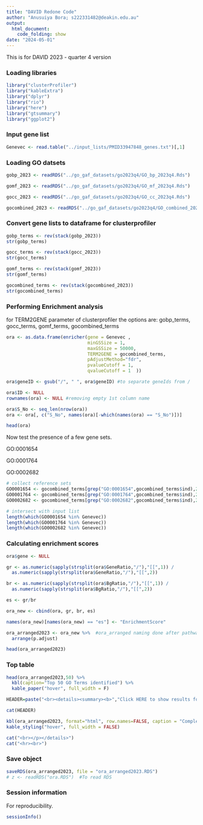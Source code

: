 ```yaml
---
title: "DAVID Redone Code"
author: "Anusuiya Bora; s222331482@deakin.edu.au"
output:
  html_document:
    code_folding: show
date: "2024-05-01"
---
```


This is for DAVID 2023 - quarter 4 version

### Loading libraries

```r

library("clusterProfiler")
library("kableExtra")
library("dplyr")
library("rio")
library("here")
library("gtsummary")
library("ggplot2")

```


### Input gene list

```r

Genevec <- read.table("../input_lists/PMID33947848_genes.txt")[,1]

```

### Loading GO datsets

```r

gobp_2023 <- readRDS("../go_gaf_datasets/go2023q4/GO_bp_2023q4.Rds")

gomf_2023 <- readRDS("../go_gaf_datasets/go2023q4/GO_mf_2023q4.Rds")

gocc_2023 <- readRDS("../go_gaf_datasets/go2023q4/GO_cc_2023q4.Rds")

gocombined_2023 <- readRDS("../go_gaf_datasets/go2023q4/GO_combined_2023q4.Rds")

```

### Convert gene lists to dataframe for clusterprofiler

```r

gobp_terms <- rev(stack(gobp_2023))
str(gobp_terms)

gocc_terms <- rev(stack(gocc_2023))
str(gocc_terms)

gomf_terms <- rev(stack(gomf_2023))
str(gomf_terms)

gocombined_terms <- rev(stack(gocombined_2023))
str(gocombined_terms)

```

### Performing Enrichment analysis

for TERM2GENE parameter of clusterprofiler the options are: gobp_terms, gocc_terms, gomf_terms, gocombined_terms

```r

ora <- as.data.frame(enricher(gene = Genevec ,
                              minGSSize = 1,
                              maxGSSize = 50000,
                              TERM2GENE = gocombined_terms,
                              pAdjustMethod="fdr",
                              pvalueCutoff = 1,
                              qvalueCutoff = 1  ))

ora$geneID <- gsub("/", " ", ora$geneID) #to separate geneIds from /

ora$ID <- NULL
rownames(ora) <- NULL #removing empty 1st column name

ora$S_No <- seq_len(nrow(ora))
ora <- ora[, c("S_No", names(ora)[-which(names(ora) == "S_No")])]

head(ora)

```

Now test the presence of a few gene sets.

GO:0001654

GO:0001764

GO:0002682

```r

# collect reference sets
GO0001654 <- gocombined_terms[grep("GO:0001654",gocombined_terms$ind),2]
GO0001764 <- gocombined_terms[grep("GO:0001764",gocombined_terms$ind),2]
GO0002682 <- gocombined_terms[grep("GO:0002682",gocombined_terms$ind),2]

# intersect with input list
length(which(GO0001654 %in% Genevec))
length(which(GO0001764 %in% Genevec))
length(which(GO0002682 %in% Genevec))

```

### Calculating enrichment scores

```r

ora$gene <- NULL

gr <- as.numeric(sapply(strsplit(ora$GeneRatio,"/"),"[[",1)) /
  as.numeric(sapply(strsplit(ora$GeneRatio,"/"),"[[",2))

br <- as.numeric(sapply(strsplit(ora$BgRatio,"/"),"[[",1)) /
  as.numeric(sapply(strsplit(ora$BgRatio,"/"),"[[",2))

es <- gr/br

ora_new <- cbind(ora, gr, br, es)

names(ora_new)[names(ora_new) == "es"] <- "EnrichmentScore"

ora_arranged2023 <- ora_new %>%  #ora_arranged naming done after pathways were arranged from ascending order of FDR 
  arrange(p.adjust)

head(ora_arranged2023)

```

### Top table

```r

head(ora_arranged2023,50) %>%
  kbl(caption="Top 50 GO Terms identified") %>%
  kable_paper("hover", full_width = F)

```

```r

HEADER=paste("<br><details><summary><b>","Click HERE to show results for all gene sets","</b></summary><br><p>",sep=" " )

cat(HEADER)

kbl(ora_arranged2023, format="html", row.names=FALSE, caption = "Complete results",digits=100) %>%
kable_styling("hover", full_width = FALSE)

cat("<br></p></details>")
cat("<hr><br>")

```

### Save object

```r

saveRDS(ora_arranged2023, file = "ora_arranged2023.RDS")
# z <- readRDS("ora.RDS")  #To read RDS 

```

### Session information

For reproducibility.

```r

sessionInfo()

```
